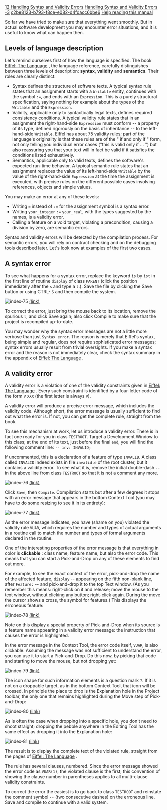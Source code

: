 [[Property:title|12 Handling Syntax and Validity Errors]]
[[Property:link_title|Handling Syntax and Validity Errors]]
[[Property:weight|-3]]
[[Property:uuid|c2be8123-b793-f8ce-e082-d4fdacc6bbe6]]
[[Help reading the EiffelStudio Guided Tour|Help reading this manual]]  

So far we have tried to make sure that everything went smoothly. But in actual software development you may encounter error situations, and it is useful to know what can happen then.
<div> 
==Levels of language description==

Let's remind ourselves first of how the language is specified. The book <span> [http://www.eiffel.com/doc/ Eiffel: The Language]  </span>, the language reference, carefully distinguishes between three levels of description: '''syntax''', '''validity''' and '''semantics'''. Their roles are clearly distinct: 
*  <span>Syntax</span> defines the structure of software texts. A typical syntax rule states that an assignment starts with a <code> Writable </code> entity, continues with the symbol <code> := </code>, and ends with an <code> Expression </code>. This is a purely structural specification, saying nothing for example about the types of the <code> Writable </code> and the <code> Expression </code>. 
*  <span>Validity</span>, applicable only to syntactically legal texts, defines required consistency conditions. A typical validity rule states that in an assignment the right-hand-side <code> Expression </code> must <span>conform</span> -- a property of its type, defined rigorously on the basis of inheritance -- to the left-hand-side <code> Writable </code>. Eiffel has about 75 validity rules; part of the language's originality is that these rules are of the " <span>if and only if</span> " form, not only telling you individual error cases ("this is valid <span>only if</span> <span>...</span> ") but also reassuring you that your text will in fact be valid <span>if</span> it satisfies the conditions listed exhaustively. 
* Semantics, applicable only to valid texts, defines the software's expected run-time behavior. A typical semantic rule states that an assignment replaces the value of its left-hand-side <code> Writable </code> by the value of the right-hand-side <code> Expression </code> at the time the assignment is executed, with precise rules on the different possible cases involving references, objects and simple values. 

You may make an error at any of these levels:
* Writing <code> = </code> instead of <code> := </code> for the assignment symbol is a syntax error. 
* Writing <code> your_integer </code> <code> := </code> <code> your_real </code>, with the types suggested by the names, is a validity error. 
* Calling a feature on a void target, violating a precondition, causing a division by zero, are semantic errors. 

Syntax and validity errors will be detected by the compilation process. For semantic errors, you will rely on contract checking and on the debugging tools described later. Let's look now at examples of the first two cases. 
</div><div> 
==A syntax error==

To see what happens for a syntax error, replace the keyword <code> is </code> by <code> ist </code> in the first line of routine <code> display </code> of class <code> PARENT </code> (click the position immediately after the <code> s </code> and type a <code> t </code>.). Save the file by clicking the Save button or using CTRL- <code> S </code> and then compile the system. 
<div>  [[Image:index-75]] [[general/guided_tour/studio/index-75.png|(link)]]  </div>
To correct the error, just bring the mouse back to its location, remove the spurious <code> t </code>, and click Save again; also click Compile to make sure that the project is recompiled up-to-date. 

You may wonder why the syntax error messages are not a little more verbose than just <code> Syntax error </code>. The reason is merely that Eiffel's syntax, being simple and regular, does not require sophisticated error messages; syntax errors usually result from trivial oversights. If you make a syntax error and the reason is not immediately clear, check the syntax summary in the appendix of <span> [http://www.eiffel.com/doc/ Eiffel: The Language]  </span>. 
</div><div> 
==A validity error==

A validity error is a violation of one of the validity constraints given in <span> [http://www.eiffel.com/doc/ Eiffel: The Language]  </span>. Every such constraint is identified by a four-letter code of the form <code> V </code> <code> XXX </code> (the first letter is always <code> V </code>). 

A validity error will produce a precise error message, which includes the validity code. Although short, the error message is usually sufficient to find out what the error is. If not, you can get the complete rule, straight from the book.

To see this mechanism at work, let us introduce a validity error. There is in fact one ready for you in class <code> TESTROOT </code>. Target a Development Window to this class; at the end of its text, just before the final <code> end </code>, you will find the following comment line: 
<code>
-- inv: INVALID;</code>

If uncommented, this is a declaration of a feature of type <code> INVALID </code>. A class called <code> INVALID </code> indeed exists in file <code> invalid.e </code> of the root cluster, but it contains a validity error. To see what it is, remove the initial double-dash <code> -- </code> in the above line from class <code> TESTROOT </code> so that it is not a comment any more. 
<div>  [[Image:index-76]] [[general/guided_tour/studio/index-76.png|(link)]]  </div>
Click <code> Save </code>, then <code> Compile </code>. Compilation starts but after a few degrees it stops with an error message that appears in the bottom Context Tool (you may have to do some resizing to see it in its entirety): 
<div>  [[Image:index-77]] [[general/guided_tour/studio/index-77.png|(link)]]  </div>
As the error message indicates, you have (shame on you) violated the validity rule <code> VUAR </code>, which requires the number and types of actual arguments in a routine call to match the number and types of formal arguments declared in the routine. 

One of the interesting properties of the error message is that everything in color is '''clickable''' : class name, feature name, but also the error code. This means that you can start a Pick-and-Drop on any of these elements to find out more. 

For example, to see the exact context of the error, pick-and-drop the name of the affected feature, <code> display </code> -- appearing on the fifth non-blank line, after <code> Feature: </code> -- and pick-and-drop it to the top Text window. (As you remember this means: right-click on it and release; move the mouse to the text window, without clicking any button; right-click again. During the move the cursor shows a cross, the symbol for features.) This displays the erroneous feature: 
<div>  [[Image:index-78]] [[general/guided_tour/studio/index-78.png|(link)]]  </div>
Note on this display a special property of Pick-and-Drop when its source is a feature name appearing in a validity error message: the instruction that causes the error is highlighted.

In the error message in the Context Tool, the error code itself, <code> VUAR </code>, is also clickable. Assuming the message was not sufficient to understand the error, you can use it to start a Pick-and-Drop. Do this now, by picking that code and starting to move the mouse, but not dropping yet: 
<div>  [[Image:index-79]] [[general/guided_tour/studio/index-79.png|(link)]]  </div>
The icon shape for such information elements is a question mark <code> ? </code>. If it is not on a droppable target, as in the bottom Context Tool, that icon will be crossed. In principle the place to drop is the Explanation hole in the Project toolbar, the only one that remains highlighted during the Move step of Pick-and-Drop: 
<div>  [[Image:index-80]] [[general/guided_tour/studio/index-80.png|(link)]]  </div>
As is often the case when dropping into a specific hole, you don't need to shoot straight; dropping the pebble anywhere in the Editing Tool has the same effect as dropping it into the Explanation hole:
<div>  [[Image:index-81]] [[general/guided_tour/studio/index-81.png|(link)]]  </div>
The result is to display the complete text of the violated rule, straight from the pages of <span> [http://www.eiffel.com/doc/ Eiffel: The Language]  </span>. 

The rule has several clauses, numbered. Since the error message showed the error code as <code> VUAR(1) </code>, the violated clause is the first; this convention of showing the clause number in parentheses applies to all multi-clause validity constraints. 

To correct the error the easiest is to go back to class <code> TESTROOT </code> and reinstate the comment symbol <code> -- </code> (two consecutive dashes) on the erroneous line. Save and compile to continue with a valid system. 
</div>


